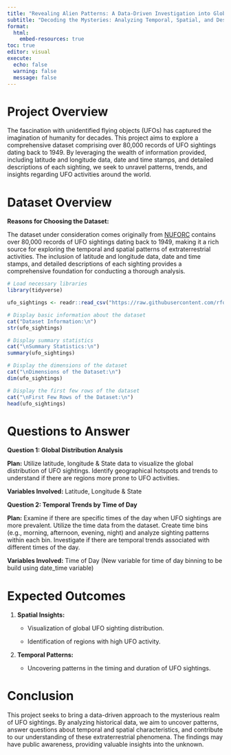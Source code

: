 ```yaml
---
title: "Revealing Alien Patterns: A Data-Driven Investigation into Global UFO Sightings"
subtitle: "Decoding the Mysteries: Analyzing Temporal, Spatial, and Descriptive Patterns in Over 80,000 UFO Sightings"
format: 
  html:
    embed-resources: true
toc: true
editor: visual
execute:
  echo: false
  warning: false
  message: false
---
```


# Project Overview

The fascination with unidentified flying objects (UFOs) has captured the imagination of humanity for decades. This project aims to explore a comprehensive dataset comprising over 80,000 records of UFO sightings dating back to 1949. By leveraging the wealth of information provided, including latitude and longitude data, date and time stamps, and detailed descriptions of each sighting, we seek to unravel patterns, trends, and insights regarding UFO activities around the world.

# Dataset Overview

**Reasons for Choosing the Dataset:**

The dataset under consideration comes originally from [NUFORC](http://www.nuforc.org/) contains over 80,000 records of UFO sightings dating back to 1949, making it a rich source for exploring the temporal and spatial patterns of extraterrestrial activities. The inclusion of latitude and longitude data, date and time stamps, and detailed descriptions of each sighting provides a comprehensive foundation for conducting a thorough analysis.

```r

# Load necessary libraries
library(tidyverse)

ufo_sightings <- readr::read_csv("https://raw.githubusercontent.com/rfordatascience/tidytuesday/master/data/2019/2019-06-25/ufo_sightings.csv")
```

```r

# Display basic information about the dataset
cat("Dataset Information:\n")
str(ufo_sightings)

# Display summary statistics
cat("\nSummary Statistics:\n")
summary(ufo_sightings)

# Display the dimensions of the dataset
cat("\nDimensions of the Dataset:\n")
dim(ufo_sightings)

# Display the first few rows of the dataset
cat("\nFirst Few Rows of the Dataset:\n")
head(ufo_sightings)
```

# Questions to Answer

**Question 1: Global Distribution Analysis**

**Plan:** Utilize latitude, longitude & State data to visualize the global distribution of UFO sightings. Identify geographical hotspots and trends to understand if there are regions more prone to UFO activities.

**Variables Involved:** Latitude, Longitude & State

**Question 2: Temporal Trends by Time of Day**

**Plan:** Examine if there are specific times of the day when UFO sightings are more prevalent. Utilize the time data from the dataset. Create time bins (e.g., morning, afternoon, evening, night) and analyze sighting patterns within each bin. Investigate if there are temporal trends associated with different times of the day.

**Variables Involved:** Time of Day (New variable for time of day binning to be build using date_time variable)

# Expected Outcomes

1.  **Spatial Insights:**

    -   Visualization of global UFO sighting distribution.

    -   Identification of regions with high UFO activity.

2.  **Temporal Patterns:**

    -   Uncovering patterns in the timing and duration of UFO sightings.

# Conclusion

This project seeks to bring a data-driven approach to the mysterious realm of UFO sightings. By analyzing historical data, we aim to uncover patterns, answer questions about temporal and spatial characteristics, and contribute to our understanding of these extraterrestrial phenomena. The findings may have public awareness, providing valuable insights into the unknown.
